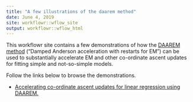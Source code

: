 ```yaml
---
title: "A few illustrations of the daarem method"
date: June 4, 2019
site: workflowr::wflow_site
output: workflowr::wflow_html
---
```


This workflowr site contains a few demonstrations of how the [DAAREM
method][daarem-paper] ("Damped Anderson acceleration with restarts for
EM") can be used to substantially accelerate EM and other co-ordinate
ascent updates for fitting simple and not-so-simple models.

Follow the links below to browse the demonstrations.

+ [Accelerating co-ordinate ascent updates for linear regression using
DAAREM.](ridge.html)

[daarem-paper]: https://doi.org/10.1080/10618600.2019.1594835
